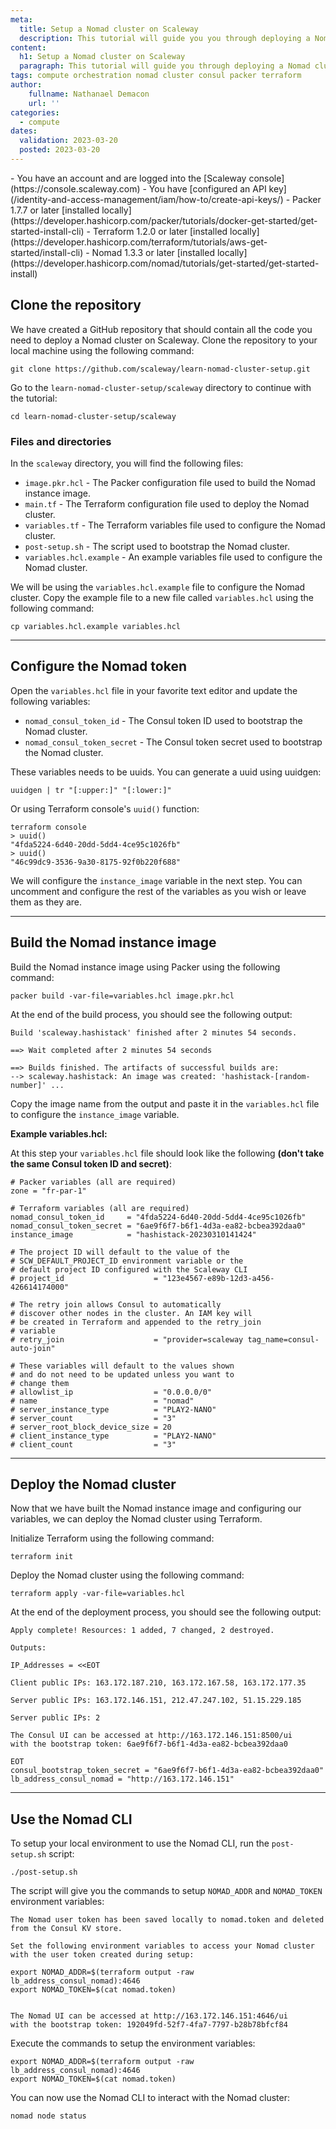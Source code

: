 ```yaml
---
meta:
  title: Setup a Nomad cluster on Scaleway
  description: This tutorial will guide you you through deploying a Nomad cluster with access control lists (ACLs) on Scaleway.
content:
  h1: Setup a Nomad cluster on Scaleway
  paragraph: This tutorial will guide you through deploying a Nomad cluster with access control lists (ACLs) on Scaleway.
tags: compute orchestration nomad cluster consul packer terraform
author: 
    fullname: Nathanael Demacon
    url: ''
categories:
  - compute
dates:
  validation: 2023-03-20
  posted: 2023-03-20
---
```


<Macro id="iam-requirements" />
 
<Message type="requirement">
  - You have an account and are logged into the [Scaleway console](https://console.scaleway.com)
  - You have [configured an API key](/identity-and-access-management/iam/how-to/create-api-keys/)
  - Packer 1.7.7 or later [installed locally](https://developer.hashicorp.com/packer/tutorials/docker-get-started/get-started-install-cli)
  - Terraform 1.2.0 or later [installed locally](https://developer.hashicorp.com/terraform/tutorials/aws-get-started/install-cli)
  - Nomad 1.3.3 or later [installed locally](https://developer.hashicorp.com/nomad/tutorials/get-started/get-started-install)
</Message>

## Clone the repository

We have created a GitHub repository that should contain all the code you need to deploy a Nomad cluster on Scaleway. Clone the repository to your local machine using the following command:

```shell
git clone https://github.com/scaleway/learn-nomad-cluster-setup.git
```

Go to the `learn-nomad-cluster-setup/scaleway` directory to continue with the tutorial:

```shell
cd learn-nomad-cluster-setup/scaleway
```

### Files and directories

In the `scaleway` directory, you will find the following files:

- `image.pkr.hcl` - The Packer configuration file used to build the Nomad instance image.
- `main.tf` - The Terraform configuration file used to deploy the Nomad cluster.
- `variables.tf` - The Terraform variables file used to configure the Nomad cluster.
- `post-setup.sh` - The script used to bootstrap the Nomad cluster.
- `variables.hcl.example` - An example variables file used to configure the Nomad cluster.

We will be using the `variables.hcl.example` file to configure the Nomad cluster. Copy the example file to a new file called `variables.hcl` using the following command:

```shell
cp variables.hcl.example variables.hcl
```

---

## Configure the Nomad token

Open the `variables.hcl` file in your favorite text editor and update the following variables:

- `nomad_consul_token_id` - The Consul token ID used to bootstrap the Nomad cluster.
- `nomad_consul_token_secret` - The Consul token secret used to bootstrap the Nomad cluster.

These variables needs to be uuids. You can generate a uuid using uuidgen:

```shell
uuidgen | tr "[:upper:]" "[:lower:]"
```

Or using Terraform console's `uuid()` function:

```shell
terraform console
> uuid()
"4fda5224-6d40-20dd-5dd4-4ce95c1026fb"
> uuid()
"46c99dc9-3536-9a30-8175-92f0b220f688"
```

We will configure the `instance_image` variable in the next step. You can uncomment and configure the rest of the variables as you wish or leave them as they are.

---

## Build the Nomad instance image

Build the Nomad instance image using Packer using the following command:

```shell
packer build -var-file=variables.hcl image.pkr.hcl
```

At the end of the build process, you should see the following output:

```shell
Build 'scaleway.hashistack' finished after 2 minutes 54 seconds.

==> Wait completed after 2 minutes 54 seconds

==> Builds finished. The artifacts of successful builds are:
--> scaleway.hashistack: An image was created: 'hashistack-[random-number]' ...
```

Copy the image name from the output and paste it in the `variables.hcl` file to configure the `instance_image` variable.


**Example variables.hcl:**

At this step your `variables.hcl` file should look like the following **(don't take the same Consul token ID and secret)**:

```hcl
# Packer variables (all are required)
zone = "fr-par-1"

# Terraform variables (all are required)
nomad_consul_token_id     = "4fda5224-6d40-20dd-5dd4-4ce95c1026fb"
nomad_consul_token_secret = "6ae9f6f7-b6f1-4d3a-ea82-bcbea392daa0"
instance_image            = "hashistack-20230310141424"

# The project ID will default to the value of the
# SCW_DEFAULT_PROJECT_ID environment variable or the
# default project ID configured with the Scaleway CLI
# project_id                    = "123e4567-e89b-12d3-a456-426614174000"

# The retry join allows Consul to automatically
# discover other nodes in the cluster. An IAM key will
# be created in Terraform and appended to the retry_join
# variable
# retry_join                    = "provider=scaleway tag_name=consul-auto-join"

# These variables will default to the values shown
# and do not need to be updated unless you want to
# change them
# allowlist_ip                  = "0.0.0.0/0"
# name                          = "nomad"
# server_instance_type          = "PLAY2-NANO"
# server_count                  = "3"
# server_root_block_device_size = 20
# client_instance_type          = "PLAY2-NANO"
# client_count                  = "3"
```

---

## Deploy the Nomad cluster

Now that we have built the Nomad instance image and configuring our variables, we can deploy the Nomad cluster using Terraform.

Initialize Terraform using the following command:

```shell
terraform init
```

Deploy the Nomad cluster using the following command:

```shell
terraform apply -var-file=variables.hcl
```

At the end of the deployment process, you should see the following output:

```shell
Apply complete! Resources: 1 added, 7 changed, 2 destroyed.

Outputs:

IP_Addresses = <<EOT

Client public IPs: 163.172.187.210, 163.172.167.58, 163.172.177.35

Server public IPs: 163.172.146.151, 212.47.247.102, 51.15.229.185

Server public IPs: 2

The Consul UI can be accessed at http://163.172.146.151:8500/ui
with the bootstrap token: 6ae9f6f7-b6f1-4d3a-ea82-bcbea392daa0

EOT
consul_bootstrap_token_secret = "6ae9f6f7-b6f1-4d3a-ea82-bcbea392daa0"
lb_address_consul_nomad = "http://163.172.146.151"
```

---

## Use the Nomad CLI

To setup your local environment to use the Nomad CLI, run the `post-setup.sh` script:

```shell
./post-setup.sh
```

The script will give you the commands to setup `NOMAD_ADDR` and `NOMAD_TOKEN` environment variables:

```shell
The Nomad user token has been saved locally to nomad.token and deleted from the Consul KV store.

Set the following environment variables to access your Nomad cluster with the user token created during setup:

export NOMAD_ADDR=$(terraform output -raw lb_address_consul_nomad):4646
export NOMAD_TOKEN=$(cat nomad.token)


The Nomad UI can be accessed at http://163.172.146.151:4646/ui
with the bootstrap token: 192049fd-52f7-4fa7-7797-b28b78bfcf84
```

Execute the commands to setup the environment variables:

```shell
export NOMAD_ADDR=$(terraform output -raw lb_address_consul_nomad):4646
export NOMAD_TOKEN=$(cat nomad.token)
```

You can now use the Nomad CLI to interact with the Nomad cluster:

```shell
nomad node status
```
